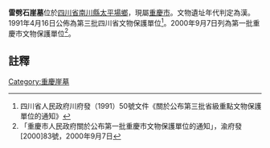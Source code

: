 {{msg:四川省文物保護單位
|名稱 = 雷劈石崖墓
|編號 = 109
|圖片 = 
|級別 = S3
|分類 = 
|時代 = [[漢代|漢代]]
|地点 = [[四川省|四川省]][[南川縣|南川縣]][[太平場鄉|太平場鄉]]
|坐標 =
|登錄 = 1991年4月16日
}}
{{msg:重慶市文物保護單位
|名稱 = 雷劈石崖墓群
|編號 = 16
|圖片 = 
|級別 = 5
|分類 = 
|時代 = 東漢
|地点 = [[南川市|南川市]][[太平場鄉|太平場鄉]]河沙村
|坐標 = 
|登錄 = 2000年9月7日
}}
'''雷劈石崖墓'''位於[[四川省|四川省]][[南川縣|南川縣]][[太平場鄉|太平場鄉]]，現屬[[重慶市|重慶市]]。文物遺址年代判定為漢。1991年4月16日公佈為第三批四川省文物保護單位<ref>四川省人民政府川府發（1991）50號文件《關於公布第三批省級重點文物保護單位的通知》</ref>。2000年9月7日列為第一批重慶市文物保護單位<ref>「重慶市人民政府關於公布第一批重慶市文物保護單位的通知」，渝府發[2000]83號，2000年9月7日</ref>。
==註釋==
{{reflist}}
{{文物保護單位小作品}}
[[Category:重慶崖墓|Category:重慶崖墓]]